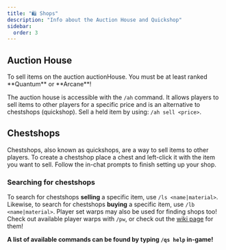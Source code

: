 ```yaml
---
title: "🛍️ Shops"
description: "Info about the Auction House and Quickshop"
sidebar:
  order: 3
---
```



## Auction House

<Aside>
  To sell items on the auction auctionHouse. You must be at least ranked **Quantum** or **Arcane**!
</Aside>

The auction house is accessible with the `/ah` command. It allows players to sell items to other
players for a specific price and is an alternative to chestshops (quickshop). Sell a held item by
using: `/ah sell <price>`.

<CenteredImage src={auctionHouse} alt="In-game Auction House" tailwind="w-82" />

## Chestshops

Chestshops, also known as quickshops, are a way to sell items to other players. To create a
chestshop place a chest and left-click it with the item you want to sell. Follow the in-chat prompts
to finish setting up your shop.

<CenteredImage src={chestshop} alt="In-game Chestshops" tailwind="w-8/10" />

### Searching for chestshops

To search for chestshops **selling** a specific item, use `/ls <name|material>`. Likewise, to search
for chestshops **buying** a specific item, use `/lb <name|material>`. Player set warps may also be
used for finding shops too! Check out available player warps with `/pw`, or check out the
[wiki page](/features/player-warps/) for them!

**A list of available commands can be found by typing `/qs help` in-game!**
